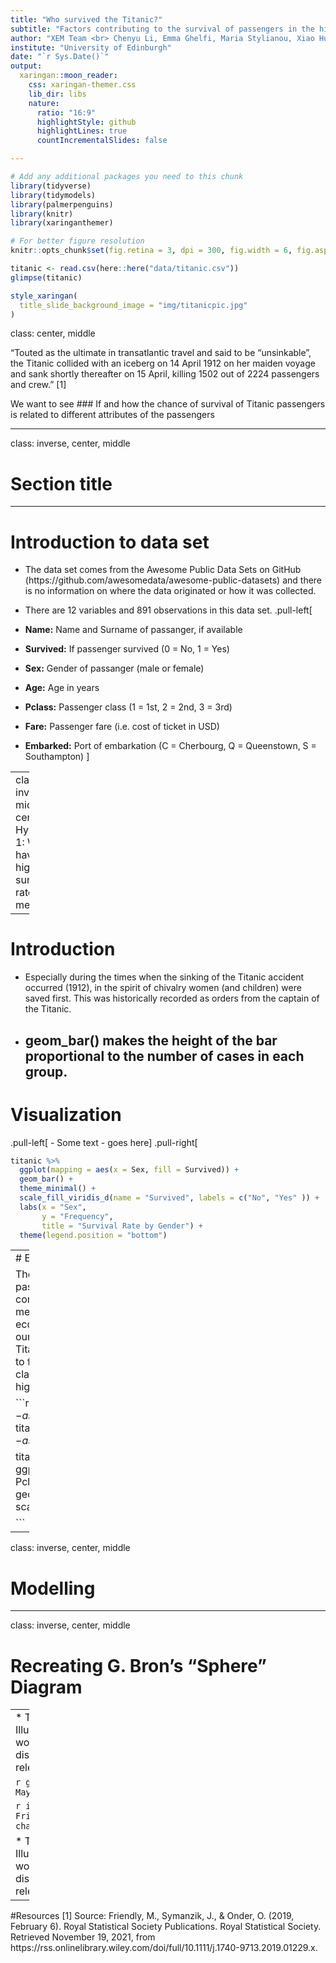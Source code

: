 ```yaml
---
title: "Who survived the Titanic?"
subtitle: "Factors contributing to the survival of passengers in the historic Titanic accident of 1912 "
author: "XEM Team <br> Chenyu Li, Emma Ghelfi, Maria Stylianou, Xiao Hu"
institute: "University of Edinburgh"
date: "`r Sys.Date()`"
output:
  xaringan::moon_reader:
    css: xaringan-themer.css
    lib_dir: libs
    nature:
      ratio: "16:9"
      highlightStyle: github
      highlightLines: true
      countIncrementalSlides: false

---
```


```r
# Add any additional packages you need to this chunk
library(tidyverse)
library(tidymodels)
library(palmerpenguins)
library(knitr)
library(xaringanthemer)
```

```r
# For better figure resolution
knitr::opts_chunk$set(fig.retina = 3, dpi = 300, fig.width = 6, fig.asp = 0.618, out.width = "80%")
```

```r
titanic <- read.csv(here::here("data/titanic.csv"))
glimpse(titanic)
```

```r
style_xaringan(
  title_slide_background_image = "img/titanicpic.jpg"
)
```

class: center, middle

"Touted as the ultimate in transatlantic travel and said to be “unsinkable”, the Titanic collided with an iceberg on 14 April 1912 on her maiden voyage and sank shortly thereafter on 15 April, killing 1502 out of 2224 passengers and crew." [1]

We want to see 
### If and how the chance of survival of Titanic passengers is related to different attributes of the passengers 


---

class: inverse, center, middle

# Section title

---

# Introduction to data set
* The data set comes from the Awesome Public Data Sets on GitHub (https://github.com/awesomedata/awesome-public-datasets) and there is no information on where the data originated or how it was collected.

* There are 12 variables and 891 observations in this data set. 
.pull-left[
* **Name:** Name and Surname of passanger, if available 
* **Survived:** If passenger survived (0 = No, 1 = Yes)
* **Sex:** Gender of passanger (male or female)
* **Age:** Age in years
* **Pclass:** Passenger class (1 = 1st, 2 = 2nd, 3 = 3rd) 
* **Fare:** Passenger fare (i.e. cost of ticket in USD)
* **Embarked:** Port of embarkation (C = Cherbourg, Q = Queenstown, S = Southampton) ]

---
class: inverse, middle, center
# Hypothesis 1: Women have a higher survival rate than men

---


# Introduction
* Especially during the times when the sinking of the Titanic accident occurred (1912), in the spirit of chivalry women (and children) were saved first. This was historically recorded as orders from the captain of the Titanic.

* **geom_bar()** makes the height of the bar proportional to the number of cases in each group. 
---

# Visualization
.pull-left[
- Some text
- goes here
]
.pull-right[
```r
titanic %>%
  ggplot(mapping = aes(x = Sex, fill = Survived)) +
  geom_bar() +
  theme_minimal() +
  scale_fill_viridis_d(name = "Survived", labels = c("No", "Yes" )) +
  labs(x = "Sex", 
       y = "Frequency", 
       title = "Survival Rate by Gender") +
  theme(legend.position = "bottom")
```





---
# Embarked/Class/Fare 

The class of the passenger can be considered to be a measure of their socio-economic status: based on our knowledge on the Titanic disaster we expect to find that the higher the class of the passenger, the higher their survival rate. 

```r
titanic$Survived <- as.factor(titanic$Survived)
titanic$Pclass <- as.factor(titanic$Pclass) 

titanic %>%
  ggplot(mapping = aes(x = Pclass, fill = Survived))  +
  geom_bar() + 
  scale_fill_viridis_d()
  
```

---

class: inverse, center, middle

# Modelling

---

class: inverse, center, middle

# Recreating G. Bron's "Sphere" Diagram

---
* The Sphere was a popular British illustrated weekly newspaper, published by the Illustrated London News Group from January 1900 until June 1964. It was dedicated to worldwide reporting on popular issues. 
* 4 May 1912, three weeks after the Titanic disaster
* it published a chart (Figure 1, page 16) by the graphic artist G. Bron using data released the week before by the House of Commons.

``` r
gbron_cap <- "G.Bron's chart of 'The Loss of the Titanic', \\n
from The Sphere, 4 May 1912."
```

```r
include_graphics("https://www.researchgate.net/profile/Michael-Friendly/publication/330916468/figure/fig1/AS:723679168196613@1549549967751/GBrons-chart-of-The-Loss-of-the-Titanic-from-The-Sphere-4-May-1912-Each-subgroup.png")
```

* The Sphere was a popular British illustrated weekly newspaper, published by the Illustrated London News Group from January 1900 until June 1964. It was dedicated to worldwide reporting on popular issues. On 4 May 1912, only three weeks after the Titanic disaster, it published a chart (Figure 1, page 16) by the graphic artist G. Bron using data released the week before by the House of Commons.


---

#Resources
[1] Source: Friendly, M., Symanzik, J., &amp; Onder, O. (2019, February 6). Royal Statistical Society Publications. Royal Statistical Society. Retrieved November 19, 2021, from https://rss.onlinelibrary.wiley.com/doi/full/10.1111/j.1740-9713.2019.01229.x. 
